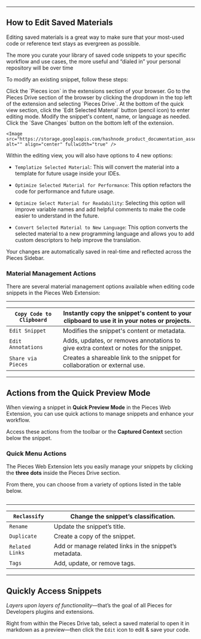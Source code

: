 ***

## How to Edit Saved Materials

Editing saved materials is a great way to make sure that your most-used code or reference text stays as evergreen as possible.

The more you curate your library of saved code snippets to your specific workflow and use cases, the more useful and “dialed in” your personal repository will be over time

To modify an existing snippet, follow these steps:

<Steps>
  <Step title="Open the Pieces Sidebar">
    Click the `Pieces icon` in the extensions section of your browser.
  </Step>

  <Step title="Locate and Open the Snippet">
    Go to the Pieces Drive section of the browser by clicking the dropdown in the top left of the extension and selecting `Pieces Drive`.
  </Step>

  <Step title="Navigate to the Edit Button">
    At the bottom of the quick view section, click the `Edit Selected Material` button (pencil icon) to enter editing mode.
  </Step>

  <Step title="Make Your Changes">
    Modify the snippet's content, name, or language as needed.
  </Step>

  <Step title="Save Your Edits">
    Click the `Save Changes` button on the bottom left of the extension.

    <Image src="https://storage.googleapis.com/hashnode_product_documentation_assets/web_extension/pieces_drive/edit_update/editing_view.png" alt="" align="center" fullwidth="true" />
  </Step>
</Steps>

Within the editing view, you will also have options to 4 new options:

* `Templatize Selected Material`: This will convert the material into a template for future usage inside your IDEs.

* `Optimize Selected Material for Performance`: This option refactors the code for performance and future usage.

* `Optimize Select Material for Readability`: Selecting this option will improve variable names and add helpful comments to make the code easier to understand in the future.

* `Convert Selected Material to New Language`: This option converts the selected material to a new programming language and allows you to add custom descriptors to help improve the translation.

<Callout type="tip">
  Your changes are automatically saved in real-time and reflected across the Pieces Sidebar.
</Callout>

### Material Management Actions

There are several material management options available when editing code snippets in the Pieces Web Extension:

***

| `Copy Code to Clipboard` | Instantly copy the snippet's content to your clipboard to use it in your notes or projects. |
| ------------------------ | ------------------------------------------------------------------------------------------- |
| `Edit Snippet`           | Modifies the snippet's content or metadata.                                                 |
| `Edit Annotations`       | Adds, updates, or removes annotations to give extra context or notes for the snippet.       |
| `Share via Pieces`       | Creates a shareable link to the snippet for collaboration or external use.                  |

***

## Actions from the Quick Preview Mode

When viewing a snippet in **Quick Preview Mode** in the Pieces Web Extension, you can use quick actions to manage snippets and enhance your workflow.

Access these actions from the toolbar or the **Captured Context** section below the snippet.

### Quick Menu Actions

The Pieces Web Extension lets you easily manage your snippets by clicking the **three dots** inside the Pieces Drive section.

From there, you can choose from a variety of options listed in the table below.

<Image src="https://storage.googleapis.com/hashnode_product_documentation_assets/web_extension/pieces_drive/edit_update/open_classification_options.png" alt="" align="center" fullwidth="true" />

***

| `Reclassify`    | Change the snippet’s classification.                   |
| --------------- | ------------------------------------------------------ |
| `Rename`        | Update the snippet’s title.                            |
| `Duplicate`     | Create a copy of the snippet.                          |
| `Related Links` | Add or manage related links in the snippet’s metadata. |
| `Tags`          | Add, update, or remove tags.                           |

***

## Quickly Access Snippets

*Layers upon layers of functionality*—that’s the goal of all Pieces for Developers plugins and extensions.

Right from within the Pieces Drive tab, select a saved material to open it in markdown as a preview—then click the `Edit` icon to edit & save your code.

<Image src="https://storage.googleapis.com/hashnode_product_documentation_assets/web_extension/pieces_drive/edit_update/editing_saving_refactoring_snippet.gif" alt="" align="center" fullwidth="true" />
